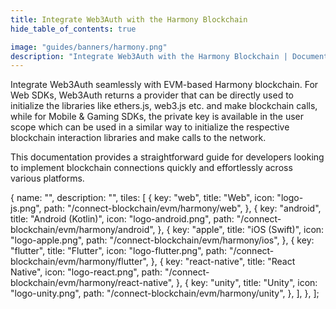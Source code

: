 ```yaml
---
title: Integrate Web3Auth with the Harmony Blockchain
hide_table_of_contents: true

image: "guides/banners/harmony.png"
description: "Integrate Web3Auth with the Harmony Blockchain | Documentation - Web3Auth"
---
```



<SEO
  title="Integrate Web3Auth with the Harmony Blockchain"
  description="Integrate Web3Auth with the Harmony Blockchain | Documentation - Web3Auth"
  image="https://web3auth.io/docs/guides/banners/harmony.png"
  slug="/connect-blockchain/evm/harmony"
/>

Integrate Web3Auth seamlessly with EVM-based Harmony blockchain. For Web SDKs, Web3Auth returns a
provider that can be directly used to initialize the libraries like ethers.js, web3.js etc. and make
blockchain calls, while for Mobile & Gaming SDKs, the private key is available in the user scope
which can be used in a similar way to initialize the respective blockchain interaction libraries and
make calls to the network.

This documentation provides a straightforward guide for developers looking to implement blockchain
connections quickly and effortlessly across various platforms.

  {
    name: "",
    description: "",
    tiles: [
      {
        key: "web",
        title: "Web",
        icon: "logo-js.png",
        path: "/connect-blockchain/evm/harmony/web",
      },
      {
        key: "android",
        title: "Android (Kotlin)",
        icon: "logo-android.png",
        path: "/connect-blockchain/evm/harmony/android",
      },
      {
        key: "apple",
        title: "iOS (Swift)",
        icon: "logo-apple.png",
        path: "/connect-blockchain/evm/harmony/ios",
      },
      {
        key: "flutter",
        title: "Flutter",
        icon: "logo-flutter.png",
        path: "/connect-blockchain/evm/harmony/flutter",
      },
      {
        key: "react-native",
        title: "React Native",
        icon: "logo-react.png",
        path: "/connect-blockchain/evm/harmony/react-native",
      },
      {
        key: "unity",
        title: "Unity",
        icon: "logo-unity.png",
        path: "/connect-blockchain/evm/harmony/unity",
      },
    ],
  },
];

<Tiles tileGroups={Harmony} />
